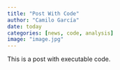 ```yaml
---
title: "Post With Code"
author: "Camilo García"
date: today
categories: [news, code, analysis]
image: "image.jpg"
---
```


This is a post with executable code.
